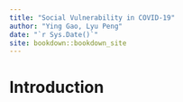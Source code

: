 ```yaml
--- 
title: "Social Vulnerability in COVID-19"
author: "Ying Gao, Lyu Peng"
date: "`r Sys.Date()`"
site: bookdown::bookdown_site
---
```


# Introduction


